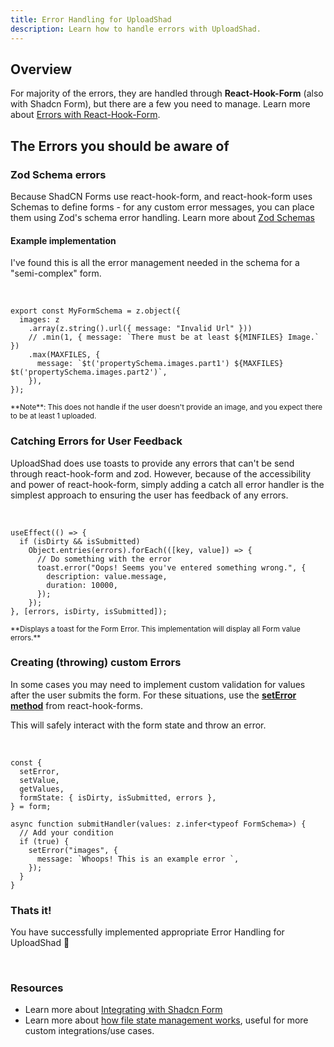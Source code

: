 ```yaml
---
title: Error Handling for UploadShad
description: Learn how to handle errors with UploadShad.
---
```


## Overview

For majority of the errors, they are handled through **React-Hook-Form** (also with Shadcn Form), but there are a few you need to manage.
Learn more about [Errors with React-Hook-Form](https://react-hook-form.com/faqs#Howtocreateanaccessibleinputerrorandmessage).

## The Errors you should be aware of

### Zod Schema errors

Because ShadCN Forms use react-hook-form, and react-hook-form uses Schemas to define forms - for any custom error messages, you can place them using Zod's schema error handling.
Learn more about [Zod Schemas](https://zod.dev/ERROR_HANDLING?id=error-handling-for-forms)

#### Example implementation

I've found this is all the error management needed in the schema for a "semi-complex" form.

<br />

```tsx
export const MyFormSchema = z.object({
  images: z
    .array(z.string().url({ message: "Invalid Url" }))
    // .min(1, { message: `There must be at least ${MINFILES} Image.` })
    .max(MAXFILES, {
      message: `$t('propertySchema.images.part1') ${MAXFILES} $t('propertySchema.images.part2')`,
    }),
});
```

<small>
  **Note**: This does not handle if the user doesn't provide an image, and you expect there to be at
  least 1 uploaded.
</small>
<br />

### Catching Errors for User Feedback

UploadShad does use toasts to provide any errors that can't be send through react-hook-form and zod.
However, because of the accessibility and power of react-hook-form, simply adding a catch all error handler is the simplest
approach to ensuring the user has feedback of any errors.

<br />

```tsx
useEffect(() => {
  if (isDirty && isSubmitted)
    Object.entries(errors).forEach(([key, value]) => {
      // Do something with the error
      toast.error("Oops! Seems you've entered something wrong.", {
        description: value.message,
        duration: 10000,
      });
    });
}, [errors, isDirty, isSubmitted]);
```

<small>
  **Displays a toast for the Form Error. This implementation will display all Form value errors.**
</small>

### Creating (throwing) custom Errors

In some cases you may need to implement custom validation for values after the user submits the form.
For these situations, use the [**setError method**]() from react-hook-forms.

This will safely interact with the form state and throw an error.

<br />

```tsx
const {
  setError,
  setValue,
  getValues,
  formState: { isDirty, isSubmitted, errors },
} = form;

async function submitHandler(values: z.infer<typeof FormSchema>) {
  // Add your condition
  if (true) {
    setError("images", {
      message: `Whoops! This is an example error `,
    });
  }
}
```

### Thats it!

You have successfully implemented appropriate Error Handling for UploadShad 🎉

<br />

### Resources

- Learn more about [Integrating with Shadcn Form](/uploadshad/uploadshad-shadcn-form-integration)
- Learn more about [how file state management works](uploadshad/file-state-management), useful for more custom integrations/use cases.
